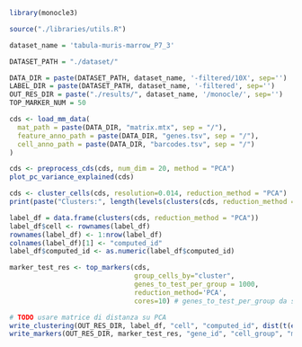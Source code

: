 ```r
library(monocle3)

source("./libraries/utils.R")

dataset_name = 'tabula-muris-marrow_P7_3'

DATASET_PATH = "./dataset/"

DATA_DIR = paste(DATASET_PATH, dataset_name, '-filtered/10X', sep='')
LABEL_DIR = paste(DATASET_PATH, dataset_name, '-filtered', sep='')
OUT_RES_DIR = paste("./results/", dataset_name, '/monocle/', sep='')
TOP_MARKER_NUM = 50
```

```r
cds <- load_mm_data(
  mat_path = paste(DATA_DIR, "matrix.mtx", sep = "/"), 
  feature_anno_path = paste(DATA_DIR, "genes.tsv", sep = "/"),
  cell_anno_path = paste(DATA_DIR, "barcodes.tsv", sep = "/")
)
```
```r
cds <- preprocess_cds(cds, num_dim = 20, method = "PCA")
plot_pc_variance_explained(cds)
```

```r
cds <- cluster_cells(cds, resolution=0.014, reduction_method = "PCA")
print(paste("Clusters:", length(levels(clusters(cds, reduction_method = "PCA")))))
```

```r
label_df = data.frame(clusters(cds, reduction_method = "PCA"))
label_df$cell <- rownames(label_df)
rownames(label_df) <- 1:nrow(label_df)
colnames(label_df)[1] <- "computed_id"
label_df$computed_id <- as.numeric(label_df$computed_id)
```

```r
marker_test_res <- top_markers(cds,
                               group_cells_by="cluster",
                               genes_to_test_per_group = 1000,
                               reduction_method='PCA',
                               cores=10) # genes_to_test_per_group da selezionare in base ai pval degli altri tools
```
```r
# TODO usare matrice di distanza su PCA
write_clustering(OUT_RES_DIR, label_df, "cell", "computed_id", dist(t(exprs(cds))))
write_markers(OUT_RES_DIR, marker_test_res, "gene_id", "cell_group", "marker_score", TRUE, TOP_MARKER_NUM)
```